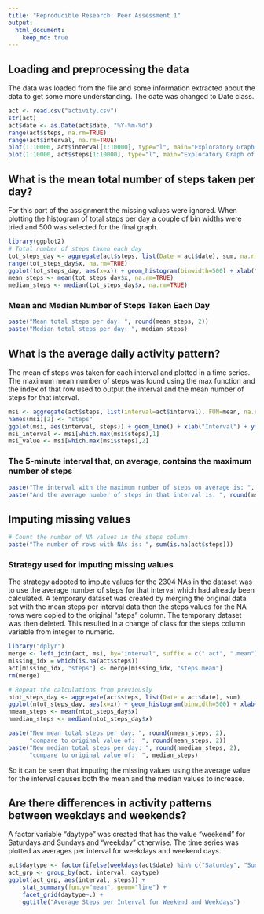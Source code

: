 ```yaml
---
title: "Reproducible Research: Peer Assessment 1"
output: 
  html_document:
    keep_md: true
---
```


## Loading and preprocessing the data

The data was loaded from the file and some information extracted about the data to get some more understanding.  The date was changed to Date class.
```r
act <- read.csv("activity.csv")
str(act)
act$date <- as.Date(act$date, "%Y-%m-%d")
range(act$steps, na.rm=TRUE)
range(act$interval, na.rm=TRUE)
plot(1:10000, act$interval[1:10000], type="l", main="Exploratory Graph of Intervals")
plot(1:10000, act$steps[1:10000], type="l", main="Exploratory Graph of Steps")

```

## What is the mean total number of steps taken per day?
For this part of the assignment the missing values were ignored.  When plotting the histogram of total steps per day a couple of bin widths were tried and 500 was selected for the final graph.

```r
library(ggplot2)
# Total number of steps taken each day
tot_steps_day <- aggregate(act$steps, list(Date = act$date), sum, na.rm=TRUE)
range(tot_steps_day$x, na.rm=TRUE)
ggplot(tot_steps_day, aes(x=x)) + geom_histogram(binwidth=500) + xlab("Total Steps Per Day") + ggtitle("Histogram of the Total Number of Steps Taken Each Day")
mean_steps <- mean(tot_steps_day$x, na.rm=TRUE)
median_steps <- median(tot_steps_day$x, na.rm=TRUE)
```
### Mean and Median Number of Steps Taken Each Day
```r
paste("Mean total steps per day: ", round(mean_steps, 2))
paste("Median total steps per day: ", median_steps)
```

## What is the average daily activity pattern?
The mean of steps was taken for each interval and plotted in a time series.  The maximum mean number of steps was found using the max function and the index of that row used to output the interval and the mean number of steps for that interval.

```r
msi <- aggregate(act$steps, list(interval=act$interval), FUN=mean, na.rm=TRUE)
names(msi)[2] <- "steps"
ggplot(msi, aes(interval, steps)) + geom_line() + xlab("Interval") + ylab("Mean Steps") + ggtitle("Mean Steps Per Interval Averaged Across All Days")
msi_interval <- msi[which.max(msi$steps),1]
msi_value <- msi[which.max(msi$steps),2]
```
### The 5-minute interval that, on average, contains the maximum number of steps
```r
paste("The interval with the maximum number of steps on average is: ", msi_interval)
paste("And the average number of steps in that interval is: ", round(msi_value,2))

```
## Imputing missing values

```r
# Count the number of NA values in the steps column.
paste("The number of rows with NAs is: ", sum(is.na(act$steps)))
```
### Strategy used for imputing missing values
The strategy adopted to impute values for the 2304 NAs in the dataset was to use the average number of steps for that interval which had already been calculated.  A temporary dataset was created by merging the original data set with the mean steps per interval data then the steps values for the NA rows were copied to the original "steps" column.  The temporary dataset was then deleted.  This resulted in a change of class for the steps column variable from integer to numeric.

```r
library("dplyr")
merge <- left_join(act, msi, by="interval", suffix = c(".act", ".mean") )
missing_idx = which(is.na(act$steps))
act[missing_idx, "steps"] <- merge[missing_idx, "steps.mean"]
rm(merge)

# Repeat the calculations from previously
ntot_steps_day <- aggregate(act$steps, list(Date = act$date), sum)
ggplot(ntot_steps_day, aes(x=x)) + geom_histogram(binwidth=500) + xlab("Total Steps Per Day") + ggtitle("Histogram of Total Number of Steps Including Imputed Values")
nmean_steps <- mean(ntot_steps_day$x)
nmedian_steps <- median(ntot_steps_day$x)
```

```r
paste("New mean total steps per day: ", round(nmean_steps, 2), 
      "compare to original value of:  ", round(mean_steps, 2))
paste("New median total steps per day: ", round(nmedian_steps, 2), 
      "compare to original value of:  ", median_steps)
```
So it can be seen that imputing the missing values using the average value for the interval causes both the mean and the median values to increase.

## Are there differences in activity patterns between weekdays and weekends?

A factor variable "daytype" was created that has the value "weekend" for Saturdays and Sundays and "weekday" otherwise.  The time series was plotted as averages per interval for weekdays and weekend days.
```r
act$daytype <- factor(ifelse(weekdays(act$date) %in% c("Saturday", "Sunday"), "weekend", "weekday"))
act_grp <- group_by(act, interval, daytype)
ggplot(act_grp, aes(interval, steps)) + 
    stat_summary(fun.y="mean", geom="line") + 
    facet_grid(daytype~.) + 
    ggtitle("Average Steps per Interval for Weekend and Weekdays")

```